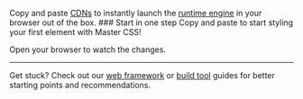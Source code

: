Copy and paste [CDNs](/guide/installation#cdn-providers) to instantly launch the [runtime engine](/guide/rendering-modes/runtime-rendering) in your browser out of the box.
<StepSection>
    <Step>
        ### <StepNum />Start in one step
        Copy and paste to start styling your first element with Master CSS!
        <CDNCodes />
        <p className="mt:12x">Open your browser to watch the changes.</p>
        <HelloWorld />
    </Step>
</StepSection>

---

Get stuck? Check out our [web framework](/guide/installation#web-frameworks) or [build tool](/guide/installation#build-tools) guides for better starting points and recommendations.

